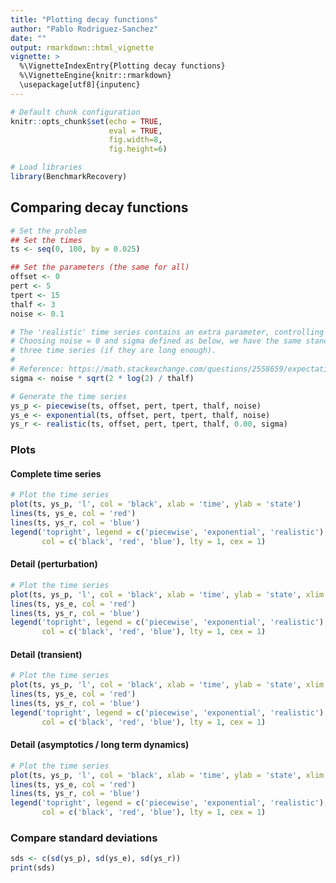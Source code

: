 ```yaml
---
title: "Plotting decay functions"
author: "Pablo Rodriguez-Sanchez"
date: ""
output: rmarkdown::html_vignette
vignette: >
  %\VignetteIndexEntry{Plotting decay functions}
  %\VignetteEngine{knitr::rmarkdown}
  \usepackage[utf8]{inputenc}
---
```


```r
# Default chunk configuration
knitr::opts_chunk$set(echo = TRUE, 
                      eval = TRUE, 
                      fig.width=8, 
                      fig.height=6) 

# Load libraries
library(BenchmarkRecovery)
```

## Comparing decay functions

```r
# Set the problem
## Set the times
ts <- seq(0, 100, by = 0.025)

## Set the parameters (the same for all)
offset <- 0
pert <- 5
tpert <- 15
thalf <- 3
noise <- 0.1

# The 'realistic' time series contains an extra parameter, controlling the 'dynamic' noise
# Choosing noise = 0 and sigma defined as below, we have the same standard deviations for the
# three time series (if they are long enough).
#
# Reference: https://math.stackexchange.com/questions/2558659/expectation-and-variance-of-stochastic-differential-equations
sigma <- noise * sqrt(2 * log(2) / thalf)

# Generate the time series
ys_p <- piecewise(ts, offset, pert, tpert, thalf, noise)
ys_e <- exponential(ts, offset, pert, tpert, thalf, noise)
ys_r <- realistic(ts, offset, pert, tpert, thalf, 0.00, sigma)
```

### Plots

#### Complete time series

```r
# Plot the time series
plot(ts, ys_p, 'l', col = 'black', xlab = 'time', ylab = 'state')
lines(ts, ys_e, col = 'red')
lines(ts, ys_r, col = 'blue')
legend('topright', legend = c('piecewise', 'exponential', 'realistic'),
       col = c('black', 'red', 'blue'), lty = 1, cex = 1)
```

#### Detail (perturbation)

```r
# Plot the time series
plot(ts, ys_p, 'l', col = 'black', xlab = 'time', ylab = 'state', xlim = c(tpert - thalf, tpert + thalf))
lines(ts, ys_e, col = 'red')
lines(ts, ys_r, col = 'blue')
legend('topright', legend = c('piecewise', 'exponential', 'realistic'),
       col = c('black', 'red', 'blue'), lty = 1, cex = 1)
```

#### Detail (transient)

```r
# Plot the time series
plot(ts, ys_p, 'l', col = 'black', xlab = 'time', ylab = 'state', xlim = c(tpert, tpert + 7*thalf))
lines(ts, ys_e, col = 'red')
lines(ts, ys_r, col = 'blue')
legend('topright', legend = c('piecewise', 'exponential', 'realistic'),
       col = c('black', 'red', 'blue'), lty = 1, cex = 1)
```

#### Detail (asymptotics / long term dynamics)

```r
# Plot the time series
plot(ts, ys_p, 'l', col = 'black', xlab = 'time', ylab = 'state', xlim = c(0.5*max(ts), max(ts)), ylim = c(-4*noise, 4*noise))
lines(ts, ys_e, col = 'red')
lines(ts, ys_r, col = 'blue')
legend('topright', legend = c('piecewise', 'exponential', 'realistic'),
       col = c('black', 'red', 'blue'), lty = 1, cex = 1)
```

### Compare standard deviations

```r
sds <- c(sd(ys_p), sd(ys_e), sd(ys_r))
print(sds)
```

